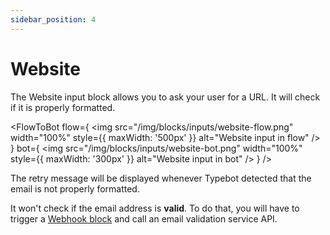 ```yaml
---
sidebar_position: 4
---
```



# Website

The Website input block allows you to ask your user for a URL. It will check if it is properly formatted.

<FlowToBot
  flow={
    <img
      src="/img/blocks/inputs/website-flow.png"
      width="100%"
      style={{ maxWidth: '500px' }}
      alt="Website input in flow"
    />
  }
  bot={
    <img
      src="/img/blocks/inputs/website-bot.png"
      width="100%"
      style={{ maxWidth: '300px' }}
      alt="Website input in bot"
    />
  }
/>

The retry message will be displayed whenever Typebot detected that the email is not properly formatted.

It won't check if the email address is **valid**. To do that, you will have to trigger a [Webhook block](/editor/blocks/integrations/webhook) and call an email validation service API.
